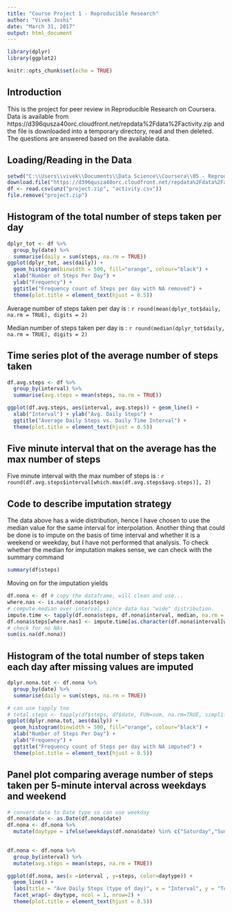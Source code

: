 ---
title: "Course Project 1 - Reproducible Research"
author: "Vivek Joshi"
date: "March 31, 2017"
output: html_document
---

```{r, echo = FALSE, message = FALSE, warning = FALSE}
library(dplyr)
library(ggplot2)
```

```{r setup, include=FALSE}
knitr::opts_chunk$set(echo = TRUE)
```

## Introduction

This is the project for peer review in Reproducible Research on Coursera. Data is available from https://d396qusza40orc.cloudfront.net/repdata%2Fdata%2Factivity.zip and the file is downloaded into a temporary directory, read and then deleted. The questions are answered based on the available data.

## Loading/Reading in the Data

```{r}
setwd("C:\\Users\\vivek\\Documents\\Data Science\\Coursera\\05 - Reproducible Research\\Lecture 02")
download.file("https://d396qusza40orc.cloudfront.net/repdata%2Fdata%2Factivity.zip", "project.zip")
df <- read.csv(unz("project.zip", "activity.csv"))
file.remove("project.zip")
```

## Histogram of the total number of steps taken per day

```{r, x1, echo=TRUE, message=FALSE}
dplyr_tot <- df %>%
  group_by(date) %>%
  summarise(daily = sum(steps, na.rm = TRUE))
ggplot(dplyr_tot, aes(daily)) + 
  geom_histogram(binwidth = 500, fill="orange", colour="black") + 
  xlab("Number of Steps Per Day") + 
  ylab("Frequency") +
  ggtitle("Frequency count of Steps per day with NA removed") + 
  theme(plot.title = element_text(hjust = 0.5))
```

Average number of steps taken per day is : `r round(mean(dplyr_tot$daily, na.rm = TRUE), digits = 2)`

Median number of steps taken per day is : `r round(median(dplyr_tot$daily, na.rm = TRUE), digits = 2)`

## Time series plot of the average number of steps taken
```{r}
df.avg.steps <- df %>%
  group_by(interval) %>%
  summarise(avg.steps = mean(steps, na.rm = TRUE))

ggplot(df.avg.steps, aes(interval, avg.steps)) + geom_line() +
  xlab("Interval") + ylab("Avg. Daily Steps") +
  ggtitle("Average Daily Steps vs. Daily Time Interval") + 
  theme(plot.title = element_text(hjust = 0.5))
```

## Five minute interval that on the average has the max number of steps

Five minute interval with the max number of steps is : `r  round(df.avg.steps$interval[which.max(df.avg.steps$avg.steps)], 2)`

## Code to describe imputation strategy

The data above has a wide distribution, hence I have chosen to use the median value for the same interval for interpolation. Another thing that could be done is to impute on the basis of time interval and whether it is a weekend or weekday, but I have not performed that analysis. To check whether the median for imputation makes sense, we can check with the summary command

```{r}
summary(df$steps)
```
Moving on for the imputation yields

```{r}
df.nona <- df # copy the dataframe, will clean and use...
where.nas <- is.na(df.nona$steps)
# compute median over interval, since data has "wide" distribution.
impute.time <- tapply(df.nona$steps, df.nona$interval, median, na.rm = TRUE, simplify = TRUE)
df.nona$steps[where.nas] <- impute.time[as.character(df.nona$interval[where.nas])]
# check for no NAs
sum(is.na(df.nona))
```

## Histogram of the total number of steps taken each day after missing values are imputed
``` {r}
dplyr.nona.tot <- df.nona %>%
  group_by(date) %>%
  summarise(daily = sum(steps, na.rm = TRUE))

# can use tapply too
# total.steps <- tapply(df$steps, df$date, FUN=sum, na.rm=TRUE, simplify = TRUE)
ggplot(dplyr.nona.tot, aes(daily)) + 
  geom_histogram(binwidth = 500, fill="orange", colour="black") + 
  xlab("Number of Steps Per Day") + 
  ylab("Frequency") +
  ggtitle("Frequency count of Steps per day with NA imputed") + 
  theme(plot.title = element_text(hjust = 0.5))
```

## Panel plot comparing average number of steps taken per 5-minute interval across weekdays and weekend
```{r}
# convert date to Date type so can use weekday
df.nona$date <- as.Date(df.nona$date)
df.nona <- df.nona %>%
  mutate(daytype = ifelse(weekdays(df.nona$date) %in% c("Saturday","Sunday"), "Weekend", "Weekday"))
  

df.nona <- df.nona %>%
  group_by(interval) %>%
  mutate(avg.steps = mean(steps, na.rm = TRUE))

ggplot(df.nona, aes(x =interval , y=steps, color=daytype)) +
  geom_line() +
  labs(title = "Ave Daily Steps (type of day)", x = "Interval", y = "Total Number of Steps") +
  facet_wrap(~ daytype, ncol = 1, nrow=2) + 
  theme(plot.title = element_text(hjust = 0.5))

```